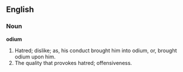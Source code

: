 ==English==
===Noun===
'''odium'''
#Hatred; dislike; as, his conduct brought him into odium, or, brought odium upon him.
#The quality that provokes hatred; offensiveness.